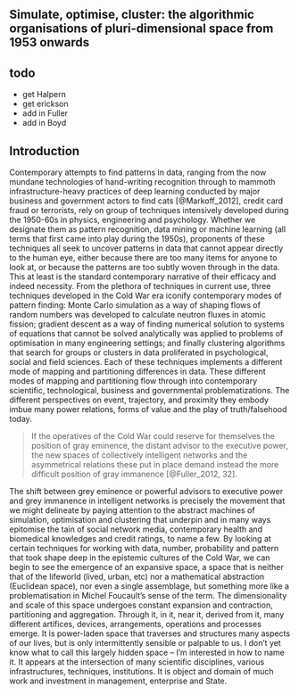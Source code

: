 ﻿## Simulate, optimise, cluster: the algorithmic organisations of pluri-dimensional space from 1953 onwards

## todo

- get Halpern
- get erickson
- add in Fuller
- add in Boyd



## Introduction

Contemporary attempts to find patterns in data, ranging from the now mundane technologies of hand-writing recognition through to mammoth infrastructure-heavy practices of deep learning conducted by major business and government actors to find cats [@Markoff_2012], credit card fraud or terrorists, rely on  group of techniques intensively developed during the 1950-60s in physics, engineering and psychology.   Whether we designate them as pattern recognition, data mining or machine learning (all terms that first came into play during the 1950s), proponents of these techniques all seek to uncover patterns in data that cannot appear directly to the human eye, either because there are too many items for anyone to look at, or because the patterns are too subtly woven through in the data. This at least is the standard contemporary narrative of their efficacy and indeed necessity. From the plethora of techniques in current use, three techniques developed in the Cold War era iconify contemporary modes of pattern finding: Monte Carlo simulation as a way of shaping flows of random numbers was developed to calculate neutron fluxes in atomic fission; gradient descent as a way of finding numerical solution to systems of equations that cannot be solved analytically was applied to problems of optimisation in many engineering settings; and finally clustering algorithms that search for groups or clusters in data proliferated in psychological, social and field sciences. Each of these techniques implements a different mode of mapping and partitioning differences in data. These different modes of mapping and partitioning flow through into contemporary scientific, technological, business and governmental problematizations. The different perspectives on event, trajectory, and proximity they embody imbue many power relations, forms of value and the play of truth/falsehood today. 

> If the operatives of the Cold War could reserve for themselves the position of gray eminence, the distant advisor to the executive power, the new spaces of collectively intelligent networks and the asymmetrical relations these put in place demand instead the more difficult position of gray immanence [@Fuller_2012, 32].

The shift between grey eminence or powerful advisors to executive power and grey immanence in intelligent networks is precisely the movement that we might delineate by paying attention to the abstract machines of simulation, optimisation and clustering that underpin and in many ways epitomise the tain of social network media, contemporary health and biomedical knowledges and credit ratings, to name a few. By looking at certain techniques for working with data, number, probability and pattern that took shape deep in the epistemic cultures of the Cold War, we can begin to see the emergence of an expansive space, a space that is neither that of the lifeworld (lived, urban, etc) nor a mathematical abstraction (Euclidean space), nor even a single assemblage, but something more like a problematisation in Michel Foucault's sense of the term. The dimensionality and scale of this space undergoes constant expansion and contraction, partitioning and aggregation. Through it, in it, near it, derived from it, many different artifices, devices, arrangements, operations and processes emerge. It is power-laden space that traverses and structures many aspects of our lives, but is only intermittently sensible or palpable to us. I don't yet know what to call this largely hidden space – I'm interested in how to name it. It appears at the intersection of many scientific disciplines, various infrastructures, techniques, institutions. It is object and domain of much work and investment in management, enterprise and State. 




